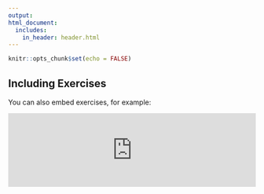 ```yaml
---
output: 
html_document:
  includes:
    in_header: header.html
---
```


```r
knitr::opts_chunk$set(echo = FALSE)
```

## Including Exercises

You can also embed exercises, for example:

<!---LEARNR EX 1-->

<iframe style="margin:0 auto; min-width: 100%;" id="myIframe1" class="interactive" src="https://pdrhiggins.shinyapps.io/learnr_iframe/" scrolling="no" frameborder="no"></iframe>

<!---------------->




<script>
  iFrameResize({}, ".interactive");
</script>
